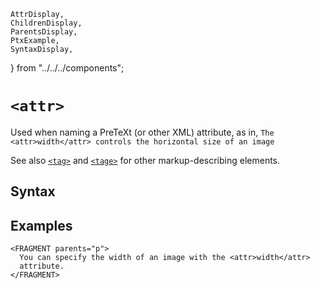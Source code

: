     AttrDisplay,
    ChildrenDisplay,
    ParentsDisplay,
    PtxExample,
    SyntaxDisplay,
} from "../../../components";

# `<attr>`

Used when naming a PreTeXt (or other XML) attribute, as in,
`The <attr>width</attr> controls the horizontal size of an image`

See also [`<tag>`](./tag) and [`<tage>`](./tage) for other markup-describing
elements.

## Syntax

<SyntaxDisplay name="attr" />

## Examples

  ```ptx-example
<FRAGMENT parents="p">
    You can specify the width of an image with the <attr>width</attr> 
    attribute. 
</FRAGMENT>
```   